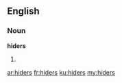 ==English==
===Noun===
'''hiders'''

#{{plural of|[[hider]]}}

[[ar:hiders]]
[[fr:hiders]]
[[ku:hiders]]
[[my:hiders]]